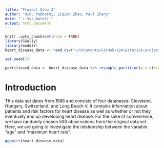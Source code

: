 ```yaml
---
title: "Project Step 3"
author: "Minu Pabbathi, Ziqian Zhao, Paul Zhang"
date: "`r Sys.Date()`"
output: html_document
---
```


```r
knitr::opts_chunk$set(echo = TRUE)
library(GGally)
library(modelr)
heart_disease_data <- read.csv("~/Documents/GitHub/s24-pstat126-project/dataset/heart_disease_data_1.csv")

set.seed(7)

partitioned_data <- heart_disease_data %>% resample_partition(p = c(train = 0.8, test = 0.2))
```

# Introduction

This data set dates from 1988 and consists of four databases: Cleveland, Hungary, Switzerland, and Long Beach V. It contains information about patients and risk factors for heart disease as well as whether or not they eventually end up developing heart disease. For the sake of convenience, we have randomly chosen 500 observations from the original data set. Here, we are going to investigate the relationship between the variable "age" and "maximum heart rate".

```r
ggpairs(heart_disease_data)
```

